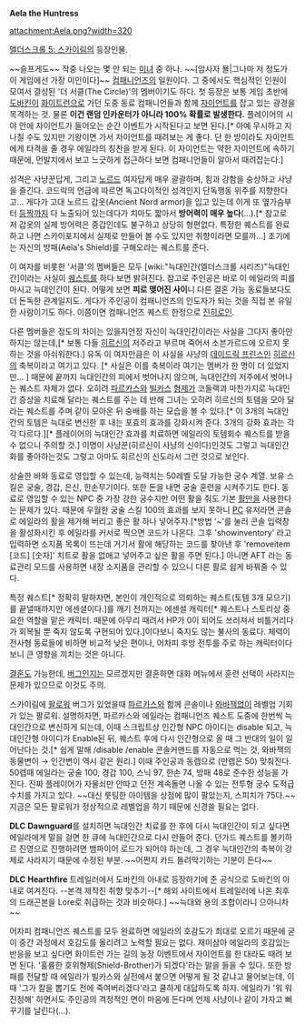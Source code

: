 '''Aela the Huntress'''

attachment:Aela.png?width=320

[[엘더스크롤 5: 스카이림]]의 등장인물.

~~슬프게도~~ 작중 나오는 몇 안 되는 [[미녀]] 중 하나. ~~[암사자 묠|그나마 저 정도가 이 게임에선 가장 미인이다]~~ [[컴패니언즈]]의 일원이다. 그 중에서도 핵심적인 인원이 모여서 결성된 '더 서클(The Circle)'의 멤버이기도 하다. 첫 등장은 보통 게임 초반에 [[주인공(엘더스크롤 5: 스카이림)|도바킨]]이 [[화이트런]]으로 가던 도중 동료 컴패니언들과 함께 [[자이언트]]를 잡고 있는 광경을 목격하는 것. 물론 '''이건 랜덤 인카운터가 아니라 100% 확률로 발생한다.''' 플레이어의 시야 안에 자이언트가 들어오는 순간 이벤트가 시작된다고 보면 된다.[* 아예 무시하고 지나칠 수도 있지만 기왕이면 가서 자이언트를 때려보는 게 좋다. 단 한 방이라도 자이언트에게 타격을 줄 경우 에일라의 칭찬을 받게 된다. 이 자이언트는 약한 자이언트에 속하기 때문에, 먼발치에서 보고 느긋하게 접근하다 보면 컴패니언들이 알아서 때려잡는다.]

성격은 사냥꾼답게, 그리고 [[노르드]] 여자답게 매우 괄괄하며, 힘과 강함을 숭상하고 사냥을 즐긴다. 코드락의 언급에 따르면 독고다이적인 성격인지 단독행동 위주를 지향한다고... 게다가 고대 노르드 갑옷(Ancient Nord armor)을 입고 있는데 이게 또 옆가슴부터 [[등짝]]까지 다 노출되어 있는데다가 치마도 짧아서 '''방어력이 매우 높다'''(...).[* 참고로 저 갑옷의 실제 방어력은 중갑인데도 불구하고 상당히 형편없다. 특정한 퀘스트를 완료하고 나면 스카이포지에서 실제로 만들어 볼 수도 있지만 취향이라면 모를까...] 초기에는 자신의 방패(Aela's Shield)를 구해오라는 퀘스트를 준다.

이 여자를 비롯한 '서클'의 멤버들은 모두 [wiki:"늑대인간(엘더스크롤 시리즈)"늑대인간]이라는 사실이 [[퀘스트]]를 하다 보면 밝혀진다. 참고로 주인공은 바로 이 에일라의 피를 마시고 늑대인간이 된다. 어떻게 보면 '''피로 맺어진 사이'''니 다른 결혼 가능 동료들보다도 더 돈독한 관계일지도. 게다가 주인공이 컴패니언즈의 인도자가 되는 것을 직접 본 유일한 사람이기도 하다. 이쯤이면 컴패니언즈 퀘스트 한정으로 [[진히로인]].

다른 멤버들은 정도의 차이는 있을지언정 자신이 늑대인간이라는 사실을 그다지 좋아만 하지는 않는데,[* 보통 다들 [[히르신]]의 저주라고 부르며 죽어서 소븐가르드에 오르지 못하는 것을 아쉬워한다.] 유독 이 여자만큼은 이 사실을 사냥의 [[데이드릭 프린스]]인 [[히르신]]의 축복이라고 여기고 있다. [* 사실은 이를 축복이라 여기는 멤버가 한 명이 더 있었지만... ] 때문에 끝까지 늑대인간의 피에서 벗어나지 않으며, 늑대인간의 저주에서 벗어나는 퀘스트 자체가 없다. 오히려 [[파르카스]]와 [[빌카스]] [[형제]]가 코들랙과 마찬가지로 늑대인간 증상을 치료해 달라는 퀘스트를 주는 데 반해 그녀는 오히려 히르신의 토템을 모아 달라는 퀘스트를 주며 같이 모아온 뒤 숭배를 하는 모습을 볼 수 있다.[* 이 3개의 늑대인간의 토템은 늑대로 변신한 후 내는 포효의 효과를 강화시켜 준다. 3개의 강화 효과는 각각 다르다.][* 플레이어의 늑대인간 효과를 치료하면 에일라의 토템회수 퀘스트를 받을 수 없으니 주의할 것.] 이명이 사냥꾼(히르신이 사냥의 신이다)인것도 그렇고 늑대인간화를 좋아하는것도 그렇고 아마도 히르신의 신도라서 그런 것으로 보인다.

상술한 바와 동료로 영입할 수 있는데, 능력치는 50레벨 도달 가능한 궁수 계열. 보유 스킬은 궁술, 경갑, 은신, 한손무기이다. 또한 돈을 내면 궁술 훈련을 시켜주기도 한다. 동료로 영입할 수 있는 NPC 중 가장 강한 궁수지만 어떤 활을 줘도 기본 [[활]]만을 사용한다는 문제가 있다. 때문에 우월한 궁술 스킬 100의 효과를 보지 못하니 [[PC]] 유저라면 콘솔로 에일라의 활을 제거해 버리고 좋은 활 하나 넣어주자.[*방법 '~'를 눌러 콘솔 입력창을 활성화시킨 후 에일라를 커서로 찍으면 코드가 나온다. 그후 'showinventory' 라고 입력하면 소지품 목록이 뜨는데 거기서 활에 해당하는 코드를 찾아낸 후 'removeitem [코드] [숫자]' 치트로 활을 없애고 넣어주고 싶은 활을 주면 된다.] 아니면 AFT 라는 동료관리 모드를 사용하면 내장 소지품을 관리할 수 있으니 다른 활로 쉽게 바꿔줄 수 있다. 

특정 퀘스트[* 정확히 말하자면, 본인이 개인적으로 의뢰하는 퀘스트(토템 3개 모으기)를 끝낼때까지만 에센셜이다.]를 깨기 전까지는 에센셜 캐릭터[* 퀘스트나 스토리상 중요한 역할을 맡은 캐릭터. 때문에 아무리 때려서 HP가 0이 되어도 쓰러져서 비틀거리다가 회복될 뿐 죽지 않도록 구현되어 있다.]이다보니 죽지도 않는 불사의 동료다. 체력이 전사형 동료들에 비하면 비교적 낮은 편이나, 어차피 후방 전투를 주로 하는 캐릭터이다 보니 큰 영향을 끼치는 것은 아니다.

[[결혼]]도 가능한데, [[버그]]인지는 모르겠지만 결혼하면 대화 메뉴에서 훈련 선택이 사라지는 문제가 있으므로 이것도 주의.

스카이림에 [[팔로워]] 버그가 있었을때 [[파르카스]]와 함께 콘솔이나 [[와바잭]]없이 레벨업 기회가 있는 팔로워. 설명하자면, 파르카스와 에일라는 컴패니언즈 퀘스트 도중에 한번씩 늑대인간으로 변신하게 되는데, 이때 스크립트상 인간형 NPC 아이디는 disable 되고, 늑대인간형 아이디가 Enable된 뒤, 퀘스트 후에 다시 인간형으로 올 때 그 반대의 일이 일어난다는 것.[* 쉽게 말해 /disable /enable 콘솔커맨드를 자동으로 먹는 것, 와바잭의 동물변이 → 인간변이 역시 같은 원리.] 이때 주인공과 동렙으로 (만렙은 50) 맞춰진다. 50렙때 에일라는 궁술 100, 경갑 100, 스닉 97, 한손 74, 방패 48로 준수한 성능을 가진다. 진짜 플레이어가 자물쇠만 안따고 던전 계속돌면 나올 수 있는 전투형 궁수 도적급 수치를 가지고 있다. ~~대신 룻팅한 아이템을 상점에 많이 팔았는지, 스피치가 75다.~~ 지금은 모든 팔로워가 정상적으로 레벨업을 하기 때문에 신경쓸 필요는 없다.

'''DLC''' '''Dawnguard'''를 설치하면 늑대인간 치료를 한 후에 다시 늑대인간이 되고 싶다면 에일라에게 말을 걸면 한 큐에 늑대인간으로 다시 만들어 준다. 던가드 퀘스트를 볼키하르 진영으로 진행하려면 뱀파이어 로드가 되어야 하는데, 그 경우 늑대인간의 축복이 강제로 사라지기 때문에 수정된 부분. ~~어쩐지 카드 돌려막기하는 기분이 든다~~

'''DLC''' '''Hearthfire''' 트레일러에서 도바킨의 아내로 등장하기에 준 공식으로 도바킨의 아내로 여겨진다. --본격 제작진 취향 맞추기--[* 해외 사이트에서 트레일러에 나온 최후의 드래곤본을 Lore로 취급하는 것과 비슷하다.] ~~늑대와 용의 조합이라니 으아니차~~

어차피 컴패니언즈 퀘스트를 모두 완료하면 에일라의 호감도가 최대로 오르기 때문에 굳이 중간 과정에서 호감도를 올리려고 노력할 필요는 없다. 재미삼아 에일라의 호감있는 반응을 보고 싶다면 화이트런 가는 길의 농장 이벤트에서 자이언트를 한 대라도 때려 보면 된다. '훌륭한 호위형제(Shield-Brother)가 되겠다'라는 말을 들을 수 있다. 또한 방패를 전달할 때 에일라가 빌카스와 실전에서 붙으면 어떻게 될 것 같냐고 물어보는데, 이때 '그가 칼을 뽑기도 전에 죽여버리겠다'라고 쿨하게 대답하도록 하자. 에일라가 '워 워 진정해' 하면서도 주인공의 격정적인 면이 마음에 든다며 언제 사냥이나 같이 가자고 뻐꾸기를 날린다(...).

